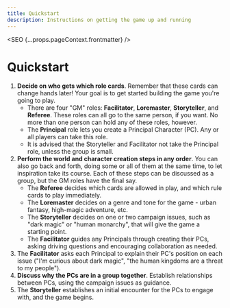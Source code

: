 ```yaml
---
title: Quickstart
description: Instructions on getting the game up and running
---
```



<SEO {...props.pageContext.frontmatter} />

# Quickstart

1. **Decide on who gets which role cards**. Remember that these cards can change hands later! Your goal is to get started building the game you're going to play.
   - There are four "GM" roles: **Facilitator**, **Loremaster**, **Storyteller**, and **Referee**. These roles can all go to the same person, if you want. No more than one person can hold any of these roles, however.
   - The **Principal** role lets you create a Principal Character (PC). Any or all players can take this role.
   - It is advised that the Storyteller and Facilitator not take the Principal role, unless the group is small.
2. **Perform the world and character creation steps in any order**. You can also go back and forth, doing some or all of them at the same time, to let inspiration take its course. Each of these steps can be discussed as a group, but the GM roles have the final say.
   - The **Referee** decides which cards are allowed in play, and which rule cards to play immediately.
   - The **Loremaster** decides on a genre and tone for the game - urban fantasy, high-magic adventure, etc.
   - The **Storyteller** decides on one or two campaign issues, such as "dark magic" or "human monarchy", that will give the game a starting point.
   - The **Facilitator** guides any Principals through creating their PCs, asking driving questions and encouraging collaboration as needed.
3. The **Facilitator** asks each Principal to explain their PC's position on each issue ("I'm curious about dark magic", "the human kingdoms are a threat to my people").
4. **Discuss why the PCs are in a group together**. Establish relationships between PCs, using the campaign issues as guidance.
5. The **Storyteller** establishes an initial encounter for the PCs to engage with, and the game begins.
